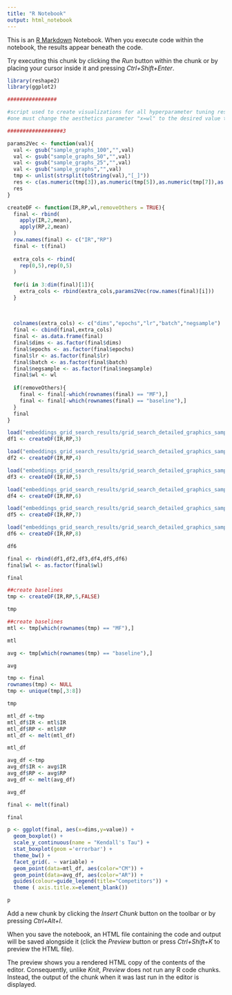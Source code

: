 ```yaml
---
title: "R Notebook"
output: html_notebook
---
```


This is an [R Markdown](http://rmarkdown.rstudio.com) Notebook. When you execute code within the notebook, the results appear beneath the code. 

Try executing this chunk by clicking the *Run* button within the chunk or by placing your cursor inside it and pressing *Ctrl+Shift+Enter*. 

```r
library(reshape2)
library(ggplot2)

################ 

#script used to create visualizations for all hyperparameter tuning results
#one must change the aesthetics parameter "x=wl" to the desired value to analyze

##################3

```
```r
params2Vec <- function(val){
  val <- gsub("sample_graphs_100","",val)
  val <- gsub("sample_graphs_50","",val)
  val <- gsub("sample_graphs_25","",val)
  val <- gsub("sample_graphs","",val)
  tmp <- unlist(strsplit(toString(val),"[_]"))
  res <- c(as.numeric(tmp[3]),as.numeric(tmp[5]),as.numeric(tmp[7]),as.numeric(tmp[9]),as.numeric(tmp[11]))
  res
}

createDF <- function(IR,RP,wl,removeOthers = TRUE){
  final <- rbind(
    apply(IR,2,mean),
    apply(RP,2,mean)
  )
  row.names(final) <- c("IR","RP")
  final <- t(final)
  
  extra_cols <- rbind(
    rep(0,5),rep(0,5)
  )
  
  for(i in 3:dim(final)[1]){
    extra_cols <- rbind(extra_cols,params2Vec(row.names(final)[i]))
  }
  
  
  
  colnames(extra_cols) <- c("dims","epochs","lr","batch","negsample")
  final <- cbind(final,extra_cols)
  final <- as.data.frame(final)
  final$dims <- as.factor(final$dims)
  final$epochs <- as.factor(final$epochs)
  final$lr <- as.factor(final$lr)
  final$batch <- as.factor(final$batch)
  final$negsample <- as.factor(final$negsample)
  final$wl <- wl
  
  if(removeOthers){
    final <- final[-which(rownames(final) == "MF"),]
    final <- final[-which(rownames(final) == "baseline"),]
  }
  final 
}
```

```r
load("embeddings_grid_search_results/grid_search_detailed_graphics_sample_100_wl3.Rda")
df1 <- createDF(IR,RP,3)

load("embeddings_grid_search_results/grid_search_detailed_graphics_sample_100_wl4.Rda")
df2 <- createDF(IR,RP,4)

load("embeddings_grid_search_results/grid_search_detailed_graphics_sample_100_wl5.Rda")
df3 <- createDF(IR,RP,5)

load("embeddings_grid_search_results/grid_search_detailed_graphics_sample_100_wl6.Rda")
df4 <- createDF(IR,RP,6)

load("embeddings_grid_search_results/grid_search_detailed_graphics_sample_100_wl7.Rda")
df5 <- createDF(IR,RP,7)

load("embeddings_grid_search_results/grid_search_detailed_graphics_sample_100_wl8.Rda")
df6 <- createDF(IR,RP,8)
```

```r
df6
```
```r
final <- rbind(df1,df2,df3,df4,df5,df6)
final$wl <- as.factor(final$wl)
```

```r
final
```
```r
##create baselines
tmp <- createDF(IR,RP,5,FALSE)
```

```r
tmp
```

```r
##create baselines
mtl <- tmp[which(rownames(tmp) == "MF"),]
```
```r
mtl
```
```r
avg <- tmp[which(rownames(tmp) == "baseline"),]
```

```r
avg
```

```r
tmp <- final
rownames(tmp) <- NULL
tmp <- unique(tmp[,3:8])
```

```r
tmp
```

```r
mtl_df <-tmp
mtl_df$IR <- mtl$IR
mtl_df$RP <- mtl$RP
mtl_df <- melt(mtl_df)
```
```r
mtl_df
```
```r
avg_df <-tmp
avg_df$IR <- avg$IR
avg_df$RP <- avg$RP
avg_df <- melt(avg_df)
```
```r
avg_df
```
```r
final <- melt(final)
```
```r
final
```
```r
p <- ggplot(final, aes(x=dims,y=value)) + 
  geom_boxplot() +
  scale_y_continuous(name = "Kendall's Tau") +
  stat_boxplot(geom ='errorbar') +
  theme_bw() +
  facet_grid(. ~ variable) + 
  geom_point(data=mtl_df, aes(color="CM")) + 
  geom_point(data=avg_df, aes(color="AR")) +
  guides(colour=guide_legend(title="Competitors")) + 
  theme ( axis.title.x=element_blank())
```

```r
p
```

Add a new chunk by clicking the *Insert Chunk* button on the toolbar or by pressing *Ctrl+Alt+I*.

When you save the notebook, an HTML file containing the code and output will be saved alongside it (click the *Preview* button or press *Ctrl+Shift+K* to preview the HTML file).

The preview shows you a rendered HTML copy of the contents of the editor. Consequently, unlike *Knit*, *Preview* does not run any R code chunks. Instead, the output of the chunk when it was last run in the editor is displayed.
